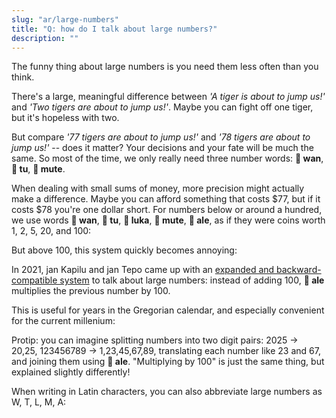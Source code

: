 ```yaml
---
slug: "ar/large-numbers"
title: "Q: how do I talk about large numbers?"
description: ""
---
```



The funny thing about large numbers is you need them less often than you think. 

There's a large, meaningful difference between *'A tiger is about to jump us!'* and *'Two tigers are about to jump us!'*. Maybe you can fight off one tiger, but it's hopeless with two.

But compare *'77 tigers are about to jump us!'* and *'78 tigers are about to jump us!'* -- does it matter? Your decisions and your fate will be much the same. So most of the time, we only really need three number words: **󱥳 wan**, **󱥮 tu**, **󱤼 mute**.

When dealing with small sums of money, more precision might actually make a difference. Maybe you can afford something that costs $77, but if it costs $78 you're one dollar short. For numbers below or around a hundred, we use words **󱥳 wan**, **󱥮 tu**, **󱤭 luka**, **󱤼 mute**, **󱤄 ale**, as if they were coins worth 1, 2, 5, 20, and 100:

<List>
    <Sentence sl="mute mute mute luka luka luka tu wan" m="78 (= 20 + 20 + 20 + 5 + 5 + 5 + 2 + 1)" />
</List>

But above 100, this system quickly becomes annoying:

<List>
    <Sentence sl="ale ale ale ale ale ale ale ale ale ale ale ale ale ale ale" m="1500 (= 100 + 100 + 100 + ...)" />
</List>

In 2021, jan Kapilu and jan Tepo came up with an [expanded and backward-compatible system](https://sona.pona.la/wiki/nasin_nanpa_pona) to talk about large numbers: instead of adding 100, **󱤄 ale** multiplies the previous number by 100.

<List>
    <Sentence sl="luka luka luka ale" m="1500 (= (5 + 5 + 5) * 100)" />
</List>

This is useful for years in the Gregorian calendar, and especially convenient for the current millenium:

<List>
    <Sentence sl="mute ale mute luka" m="2025 (= 20 * 100 + 20 + 5)" />
</List>

Protip: you can imagine splitting numbers into two digit pairs: 2025 -> 20,25, 123456789 -> 1,23,45,67,89, translating each number like 23 and 67, and joining them using **󱤄 ale**. "Multiplying by 100" is just the same thing, but explained slightly differently!

When writing in Latin characters, you can also abbreviate large numbers as W, T, L, M, A:

<List>
    <Sentence sp="󱥫󱥜󱤽󱤭󱤭󱤭󱥮󱥮󱤄󱤼󱤭󱤭󱤭󱥮󱥮󱤡<br />󱥫󱤺󱤽󱤭󱥮󱥮󱤡<br />󱥫󱥤󱤽󱥳󱤡<br />󱤰󱦐󱥨󱥇󱥣󱤍󱦑<br />󱤧󱤖󱥱󱤉󱤰󱦐󱥎󱥄󱥖󱥱󱤟󱤈󱦑<br />" sl="tenpo sike #LLLTTAMLLLTT la, tenpo mun #LTT la, tenpo suno #W la, ma Tosi li kama utala e ma Posuka." m="On September 1st, 1939, Germany invaded Poland." />
</List>

